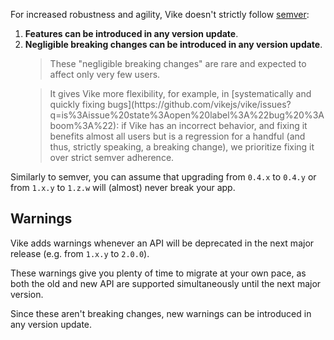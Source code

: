 For increased robustness and agility, Vike doesn't strictly follow [semver](https://semver.org):
1. **Features can be introduced in any version update**.
2. **Negligible breaking changes can be introduced in any version update**.
   <blockquote>
   These "negligible breaking changes" are rare and expected to affect only very few users.
   </blockquote>
   <blockquote>
   It gives Vike more flexibility, for example, in [systematically and quickly fixing bugs](https://github.com/vikejs/vike/issues?q=is%3Aissue%20state%3Aopen%20label%3A%22bug%20%3Aboom%3A%22): if Vike has an incorrect behavior, and fixing it benefits almost all users but is a regression for a handful (and thus, strictly speaking, a breaking change), we prioritize fixing it over strict semver adherence.
   </blockquote>

Similarly to semver, you can assume that upgrading from `0.4.x` to `0.4.y` or from `1.x.y` to `1.z.w` will (almost) never break your app.


## Warnings

Vike adds warnings whenever an API will be deprecated in the next major release (e.g. from `1.x.y` to `2.0.0`).

These warnings give you plenty of time to migrate at your own pace, as both the old and new API are supported simultaneously until the next major version.

Since these aren't breaking changes, new warnings can be introduced in any version update.
